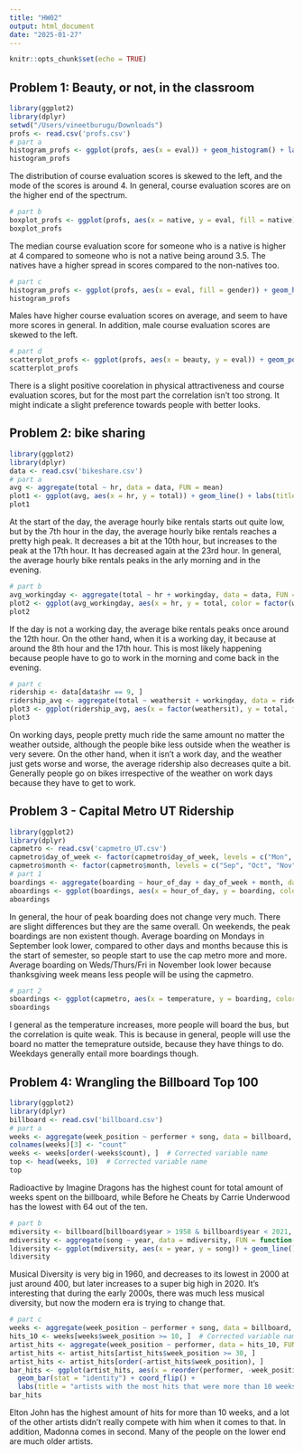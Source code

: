```yaml
---
title: "HW02"
output: html_document
date: "2025-01-27"
---
```


```r
knitr::opts_chunk$set(echo = TRUE)
```

## Problem 1: Beauty, or not, in the classroom

```r
library(ggplot2)
library(dplyr)
setwd("/Users/vineetburugu/Downloads")
profs <- read.csv('profs.csv')
# part a
histogram_profs <- ggplot(profs, aes(x = eval)) + geom_histogram() + labs(title = "course evaluation scores", x = "course evaluation score", y = "frequency")
histogram_profs
```

The distribution of course evaluation scores is skewed to the left, and the mode of the scores is around 4. In general, course evaluation scores are on the higher end of the spectrum.

```r
# part b
boxplot_profs <- ggplot(profs, aes(x = native, y = eval, fill = native)) + geom_boxplot() + labs(title = "course evaluation scores by native english speaker status", x = "native english speaker", y = "course evaluation score")
boxplot_profs
```

The median course evaluation score for someone who is a native is higher at 4 compared to someone who is not a native being around 3.5. The natives have a higher spread in scores compared to the non-natives too.

```r
# part c
histogram_profs <- ggplot(profs, aes(x = eval, fill = gender)) + geom_histogram() + facet_wrap(~ gender, nrow = 2) + labs(title = "course evaluation scores by gender", x = "evaluation score", y = "frequency")
histogram_profs
```

Males have higher course evaluation scores on average, and seem to have more scores in general. In addition, male course evaluation scores are skewed to the left.

```r
# part d
scatterplot_profs <- ggplot(profs, aes(x = beauty, y = eval)) + geom_point() + labs(title = "physical attractiveness vs course evaluation score", x = "physical attractiveness", y = "course evaluation score")
scatterplot_profs
```

There is a slight positive coorelation in physical attractiveness and course evaluation scores, but for the most part the correlation isn't too strong. It might indicate a slight preference towards people with better looks.

## Problem 2: bike sharing

```r
library(ggplot2)
library(dplyr)
data <- read.csv('bikeshare.csv')
# part a
avg <- aggregate(total ~ hr, data = data, FUN = mean)
plot1 <- ggplot(avg, aes(x = hr, y = total)) + geom_line() + labs(title = "average hourly bike rentals vs hour of day", x = "hour of day", y = "average hourly bike rentals")
plot1
```

At the start of the day, the average hourly bike rentals starts out quite low, but by the 7th hour in the day, the average hourly bike rentals reaches a pretty high peak. It decreases a bit at the 10th hour, but increases to the peak at the 17th hour. It has decreased again at the 23rd hour. In general, the average hourly bike rentals peaks in the arly morning and in the evening.

```r
# part b
avg_workingday <- aggregate(total ~ hr + workingday, data = data, FUN = mean)
plot2 <- ggplot(avg_workingday, aes(x = hr, y = total, color = factor(workingday))) + geom_line(size = 1) + facet_wrap(~ workingday) + labs(title = "average hourly bike rentals by hour faceted according to working day", x = "hour of day", y = "average bike rentals")
plot2
```

If the day is not a working day, the average bike rentals peaks once around the 12th hour. On the other hand, when it is a working day, it because at around the 8th hour and the 17th hour. This is most likely happening because people have to go to work in the morning and come back in the evening.

```r
# part c
ridership <- data[data$hr == 9, ]
ridership_avg <- aggregate(total ~ weathersit + workingday, data = ridership, FUN = mean)
plot3 <- ggplot(ridership_avg, aes(x = factor(weathersit), y = total, fill = factor(workingday))) + geom_bar(stat = "identity", position = "dodge") + facet_wrap(~ workingday) + labs(title = "average ridership during the 9 AM Hour by weather situation code", x = "weather situation code", y = "average ridership")
plot3
```

On working days, people pretty much ride the same amount no matter the weather outside, although the people bike less outside when the weather is very severe. On the other hand, when it isn't a work day, and the weather just gets worse and worse, the average ridership also decreases quite a bit. Generally people go on bikes irrespective of the weather on work days because they have to get to work.

## Problem 3 - Capital Metro UT Ridership

```r
library(ggplot2)
library(dplyr)
capmetro <- read.csv('capmetro_UT.csv')
capmetro$day_of_week <- factor(capmetro$day_of_week, levels = c("Mon", "Tue", "Wed", "Thu", "Fri", "Sat", "Sun"))
capmetro$month <- factor(capmetro$month, levels = c("Sep", "Oct", "Nov"))
# part 1
boardings <- aggregate(boarding ~ hour_of_day + day_of_week + month, data = capmetro, FUN = mean)
aboardings <- ggplot(boardings, aes(x = hour_of_day, y = boarding, color = month)) + geom_line() + facet_wrap(~ day_of_week) + labs(title = "average boardings by hour, day of week, and month", x = "hour of day", y = "average boardings")
aboardings
```

In general, the hour of peak boarding does not change very much. There are slight differences but they are the same overall. On weekends, the peak boardings are non existent though. Average boarding on Mondays in September look lower, compared to other days and months because this is the start of semester, so people start to use the cap metro more and more. Average boarding on Weds/Thurs/Fri in November look lower because thanksgiving week means less people will be using the capmetro.

```r
# part 2
sboardings <- ggplot(capmetro, aes(x = temperature, y = boarding, color = factor(weekend))) + geom_point() + facet_wrap(~ hour_of_day) + labs(title = "boardings vs temperature by hour of day", x = "temperature", y = "boardings")
sboardings
```

I general as the temperature increases, more people will board the bus, but the correlation is quite weak. This is because in general, people will use the board no matter the temeprature outside, because they have things to do. Weekdays generally entail more boardings though.

## Problem 4: Wrangling the Billboard Top 100

```r
library(ggplot2)
library(dplyr)
billboard <- read.csv('billboard.csv')
# part a
weeks <- aggregate(week_position ~ performer + song, data = billboard, FUN = length)
colnames(weeks)[3] <- "count"
weeks <- weeks[order(-weeks$count), ]  # Corrected variable name
top <- head(weeks, 10)  # Corrected variable name
top
```

Radioactive by Imagine Dragons has the highest count for total amount of weeks spent on the billboard, while Before he Cheats by Carrie Underwood has the lowest with 64 out of the ten.

```r
# part b
mdiversity <- billboard[billboard$year > 1958 & billboard$year < 2021, ]
mdiversity <- aggregate(song ~ year, data = mdiversity, FUN = function(x) length(unique(x)))
ldiversity <- ggplot(mdiversity, aes(x = year, y = song)) + geom_line() + labs(title = "musical diversity vs time", x = "year", y = "musical diversity") 
ldiversity
```

Musical Diversity is very big in 1960, and decreases to its lowest in 2000 at just around 400, but later increases to a super big high in 2020. It's interesting that during the early 2000s, there was much less musical diversity, but now the modern era is trying to change that.

```r
# part c
weeks <- aggregate(week_position ~ performer + song, data = billboard, FUN = length)
hits_10 <- weeks[weeks$week_position >= 10, ]  # Corrected variable name
artist_hits <- aggregate(week_position ~ performer, data = hits_10, FUN = length)
artist_hits <- artist_hits[artist_hits$week_position >= 30, ]
artist_hits <- artist_hits[order(-artist_hits$week_position), ]
bar_hits <- ggplot(artist_hits, aes(x = reorder(performer, -week_position), y = week_position)) + 
  geom_bar(stat = "identity") + coord_flip() + 
  labs(title = "artists with the most hits that were more than 10 weeks", x = "artist", y = "amount of hits more than 10 weeks")
bar_hits
```

Elton John has the highest amount of hits for more than 10 weeks, and a lot of the other artists didn't really compete with him when it comes to that. In addition, Madonna comes in second. Many of the people on the lower end are much older artists.
